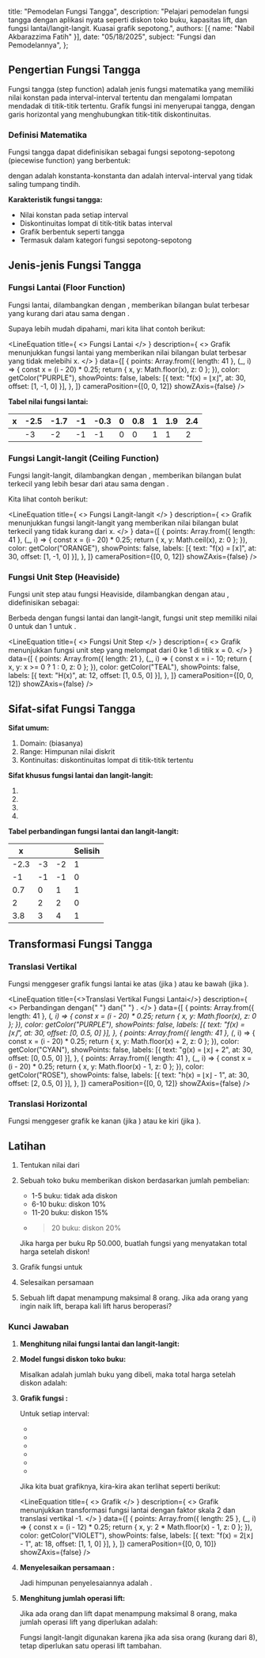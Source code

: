 
  title: "Pemodelan Fungsi Tangga",
  description: "Pelajari pemodelan fungsi tangga dengan aplikasi nyata seperti diskon toko buku, kapasitas lift, dan fungsi lantai/langit-langit. Kuasai grafik sepotong.",
  authors: [{ name: "Nabil Akbarazzima Fatih" }],
  date: "05/18/2025",
  subject: "Fungsi dan Pemodelannya",
};

## Pengertian Fungsi Tangga

Fungsi tangga (step function) adalah jenis fungsi matematika yang memiliki nilai konstan pada interval-interval tertentu dan mengalami lompatan mendadak di titik-titik tertentu. Grafik fungsi ini menyerupai tangga, dengan garis horizontal yang menghubungkan titik-titik diskontinuitas.

### Definisi Matematika

Fungsi tangga dapat didefinisikan sebagai fungsi sepotong-sepotong (piecewise function) yang berbentuk:

<BlockMath math="f(x) = \begin{cases} c_1, & \text{jika } a_1 \leq x < b_1 \\ c_2, & \text{jika } a_2 \leq x < b_2 \\ c_3, & \text{jika } a_3 \leq x < b_3 \\ \vdots \\ c_n, & \text{jika } a_n \leq x < b_n \end{cases}" />

dengan <InlineMath math="c_1, c_2, c_3, \ldots, c_n" /> adalah konstanta-konstanta dan <InlineMath math="[a_i, b_i)" /> adalah interval-interval yang tidak saling tumpang tindih.

**Karakteristik fungsi tangga:**

- Nilai konstan pada setiap interval
- Diskontinuitas lompat di titik-titik batas interval
- Grafik berbentuk seperti tangga
- Termasuk dalam kategori fungsi sepotong-sepotong

## Jenis-jenis Fungsi Tangga

### Fungsi Lantai (Floor Function)

Fungsi lantai, dilambangkan dengan <InlineMath math="\lfloor x \rfloor" />, memberikan bilangan bulat terbesar yang kurang dari atau sama dengan <InlineMath math="x" />.

<BlockMath math="\lfloor x \rfloor = \max\{n \in \mathbb{Z} : n \leq x\}" />

Supaya lebih mudah dipahami, mari kita lihat contoh berikut:

<LineEquation
  title={
    <>
      Fungsi Lantai <InlineMath math="f(x) = \lfloor x \rfloor" />
    </>
  }
  description={
    <>
      Grafik menunjukkan fungsi lantai yang memberikan nilai bilangan bulat
      terbesar yang tidak melebihi x.
    </>
  }
  data={[
    {
      points: Array.from({ length: 41 }, (_, i) => {
        const x = (i - 20) * 0.25;
        return { x, y: Math.floor(x), z: 0 };
      }),
      color: getColor("PURPLE"),
      showPoints: false,
      labels: [{ text: "f(x) = ⌊x⌋", at: 30, offset: [1, -1, 0] }],
    },
  ]}
  cameraPosition={[0, 0, 12]}
  showZAxis={false}
/>

**Tabel nilai fungsi lantai:**

| x                                       | -2.5 | -1.7 | -1  | -0.3 | 0   | 0.8 | 1   | 1.9 | 2.4 |
| --------------------------------------- | ---- | ---- | --- | ---- | --- | --- | --- | --- | --- |
| <InlineMath math="\lfloor x \rfloor" /> | -3   | -2   | -1  | -1   | 0   | 0   | 1   | 1   | 2   |

### Fungsi Langit-langit (Ceiling Function)

Fungsi langit-langit, dilambangkan dengan <InlineMath math="\lceil x \rceil" />, memberikan bilangan bulat terkecil yang lebih besar dari atau sama dengan <InlineMath math="x" />.

<BlockMath math="\lceil x \rceil = \min\{n \in \mathbb{Z} : n \geq x\}" />

Kita lihat contoh berikut:

<LineEquation
  title={
    <>
      Fungsi Langit-langit <InlineMath math="f(x) = \lceil x \rceil" />
    </>
  }
  description={
    <>
      Grafik menunjukkan fungsi langit-langit yang memberikan nilai bilangan
      bulat terkecil yang tidak kurang dari x.
    </>
  }
  data={[
    {
      points: Array.from({ length: 41 }, (_, i) => {
        const x = (i - 20) * 0.25;
        return { x, y: Math.ceil(x), z: 0 };
      }),
      color: getColor("ORANGE"),
      showPoints: false,
      labels: [{ text: "f(x) = ⌈x⌉", at: 30, offset: [1, -1, 0] }],
    },
  ]}
  cameraPosition={[0, 0, 12]}
  showZAxis={false}
/>

### Fungsi Unit Step (Heaviside)

Fungsi unit step atau fungsi Heaviside, dilambangkan dengan <InlineMath math="H(x)" /> atau <InlineMath math="u(x)" />, didefinisikan sebagai:

<BlockMath math="H(x) = \begin{cases} 0, & \text{jika } x < 0 \\ 1, & \text{jika } x \geq 0 \end{cases}" />

Berbeda dengan fungsi lantai dan langit-langit, fungsi unit step memiliki nilai 0 untuk <InlineMath math="x < 0" /> dan 1 untuk <InlineMath math="x \geq 0" />.

<LineEquation
  title={
    <>
      Fungsi Unit Step <InlineMath math="H(x)" />
    </>
  }
  description={
    <>
      Grafik menunjukkan fungsi unit step yang melompat dari 0 ke 1 di titik x =
      0.
    </>
  }
  data={[
    {
      points: Array.from({ length: 21 }, (_, i) => {
        const x = i - 10;
        return { x, y: x >= 0 ? 1 : 0, z: 0 };
      }),
      color: getColor("TEAL"),
      showPoints: false,
      labels: [{ text: "H(x)", at: 12, offset: [1, 0.5, 0] }],
    },
  ]}
  cameraPosition={[0, 0, 12]}
  showZAxis={false}
/>

## Sifat-sifat Fungsi Tangga

**Sifat umum:**

1. Domain: <InlineMath math="\mathbb{R}" /> (biasanya)
2. Range: Himpunan nilai diskrit
3. Kontinuitas: diskontinuitas lompat di titik-titik tertentu

**Sifat khusus fungsi lantai dan langit-langit:**

1. <InlineMath math="\lfloor x \rfloor \leq x < \lfloor x \rfloor + 1" />
2. <InlineMath math="\lceil x \rceil - 1 < x \leq \lceil x \rceil" />
3. <InlineMath math="\lceil x \rceil = \lfloor x \rfloor + 1 \text{ jika } x \notin \mathbb{Z}" />
4. <InlineMath math="\lceil x \rceil = \lfloor x \rfloor \text{ jika } x \in \mathbb{Z}" />

**Tabel perbandingan fungsi lantai dan langit-langit:**

| x    | <InlineMath math="\lfloor x \rfloor" /> | <InlineMath math="\lceil x \rceil" /> | Selisih |
| ---- | --------------------------------------- | ------------------------------------- | ------- |
| -2.3 | -3                                      | -2                                    | 1       |
| -1   | -1                                      | -1                                    | 0       |
| 0.7  | 0                                       | 1                                     | 1       |
| 2    | 2                                       | 2                                     | 0       |
| 3.8  | 3                                       | 4                                     | 1       |

## Transformasi Fungsi Tangga

### Translasi Vertikal

Fungsi <InlineMath math="f(x) = \lfloor x \rfloor + k" /> menggeser grafik fungsi lantai ke atas (jika <InlineMath math="k > 0" />) atau ke bawah (jika <InlineMath math="k < 0" />).

<LineEquation
  title={<>Translasi Vertikal Fungsi Lantai</>}
  description={
    <>
      Perbandingan <InlineMath math="f(x) = \lfloor x \rfloor" /> dengan{" "}
      <InlineMath math="g(x) = \lfloor x \rfloor + 2" /> dan{" "}
      <InlineMath math="h(x) = \lfloor x \rfloor - 1" />.
    </>
  }
  data={[
    {
      points: Array.from({ length: 41 }, (_, i) => {
        const x = (i - 20) * 0.25;
        return { x, y: Math.floor(x), z: 0 };
      }),
      color: getColor("PURPLE"),
      showPoints: false,
      labels: [{ text: "f(x) = ⌊x⌋", at: 30, offset: [0, 0.5, 0] }],
    },
    {
      points: Array.from({ length: 41 }, (_, i) => {
        const x = (i - 20) * 0.25;
        return { x, y: Math.floor(x) + 2, z: 0 };
      }),
      color: getColor("CYAN"),
      showPoints: false,
      labels: [{ text: "g(x) = ⌊x⌋ + 2", at: 30, offset: [0, 0.5, 0] }],
    },
    {
      points: Array.from({ length: 41 }, (_, i) => {
        const x = (i - 20) * 0.25;
        return { x, y: Math.floor(x) - 1, z: 0 };
      }),
      color: getColor("ROSE"),
      showPoints: false,
      labels: [{ text: "h(x) = ⌊x⌋ - 1", at: 30, offset: [2, 0.5, 0] }],
    },
  ]}
  cameraPosition={[0, 0, 12]}
  showZAxis={false}
/>

### Translasi Horizontal

Fungsi <InlineMath math="f(x) = \lfloor x - h \rfloor" /> menggeser grafik ke kanan (jika <InlineMath math="h > 0" />) atau ke kiri (jika <InlineMath math="h < 0" />).

## Latihan

1. Tentukan nilai dari <InlineMath math="\lfloor 3.7 \rfloor + \lceil -2.3 \rceil" />

2. Sebuah toko buku memberikan diskon berdasarkan jumlah pembelian:

   - 1-5 buku: tidak ada diskon
   - 6-10 buku: diskon 10%
   - 11-20 buku: diskon 15%
   - > 20 buku: diskon 20%

   Jika harga per buku Rp 50.000, buatlah fungsi yang menyatakan total harga setelah diskon!

3. Grafik fungsi <InlineMath math="f(x) = 2\lfloor x \rfloor - 1" /> untuk <InlineMath math="-3 \leq x \leq 3" />

4. Selesaikan persamaan <InlineMath math="\lfloor 2x + 1 \rfloor = 5" />

5. Sebuah lift dapat menampung maksimal 8 orang. Jika ada <InlineMath math="n" /> orang yang ingin naik lift, berapa kali lift harus beroperasi?

### Kunci Jawaban

1. **Menghitung nilai fungsi lantai dan langit-langit:**

   <div className="flex flex-col gap-4">
     <BlockMath math="\lfloor 3.7 \rfloor = 3 \text{ (bilangan bulat terbesar } \leq 3.7\text{)}" />
     <BlockMath math="\lceil -2.3 \rceil = -2 \text{ (bilangan bulat terkecil } \geq -2.3\text{)}" />
     <BlockMath math="\lfloor 3.7 \rfloor + \lceil -2.3 \rceil = 3 + (-2) = 1" />
   </div>

2. **Model fungsi diskon toko buku:**

   Misalkan <InlineMath math="n" /> adalah jumlah buku yang dibeli, maka total harga setelah diskon adalah:

   <div className="flex flex-col gap-4">
     <BlockMath math="H(n) = \begin{cases} 50000n, & \text{jika } 1 \leq n \leq 5 \\ 50000n \times 0.9, & \text{jika } 6 \leq n \leq 10 \\ 50000n \times 0.85, & \text{jika } 11 \leq n \leq 20 \\ 50000n \times 0.8, & \text{jika } n > 20 \end{cases}" />
   </div>

3. **Grafik fungsi <InlineMath math="f(x) = 2\lfloor x \rfloor - 1" />:**

   Untuk setiap interval:

   - <InlineMath math="-3 \leq x < -2: f(x) = 2(-3) - 1 = -7" />
   - <InlineMath math="-2 \leq x < -1: f(x) = 2(-2) - 1 = -5" />
   - <InlineMath math="-1 \leq x < 0: f(x) = 2(-1) - 1 = -3" />
   - <InlineMath math="0 \leq x < 1: f(x) = 2(0) - 1 = -1" />
   - <InlineMath math="1 \leq x < 2: f(x) = 2(1) - 1 = 1" />
   - <InlineMath math="2 \leq x \leq 3: f(x) = 2(2) - 1 = 3" />

   Jika kita buat grafiknya, kira-kira akan terlihat seperti berikut:

   <LineEquation
     title={
       <>
         Grafik <InlineMath math="f(x) = 2\lfloor x \rfloor - 1" />
       </>
     }
     description={
       <>
         Grafik menunjukkan transformasi fungsi lantai dengan faktor skala 2 dan
         translasi vertikal -1.
       </>
     }
     data={[
       {
         points: Array.from({ length: 25 }, (_, i) => {
           const x = (i - 12) * 0.25;
           return { x, y: 2 * Math.floor(x) - 1, z: 0 };
         }),
         color: getColor("VIOLET"),
         showPoints: false,
         labels: [{ text: "f(x) = 2⌊x⌋ - 1", at: 18, offset: [1, 1, 0] }],
       },
     ]}
     cameraPosition={[0, 0, 10]}
     showZAxis={false}
   />

4. **Menyelesaikan persamaan <InlineMath math="\lfloor 2x + 1 \rfloor = 5" />:**

   <div className="flex flex-col gap-4">
     <BlockMath math="5 \leq 2x + 1 < 6" />
     <BlockMath math="4 \leq 2x < 5" />
     <BlockMath math="2 \leq x < 2.5" />
   </div>

   Jadi himpunan penyelesaiannya adalah <InlineMath math="x \in [2, 2.5)" />.

5. **Menghitung jumlah operasi lift:**

   Jika ada <InlineMath math="n" /> orang dan lift dapat menampung maksimal 8 orang, maka jumlah operasi lift yang diperlukan adalah:

   <BlockMath math="f(n) = \lceil \frac{n}{8} \rceil" />

   Fungsi langit-langit digunakan karena jika ada sisa orang (kurang dari 8), tetap diperlukan satu operasi lift tambahan.
